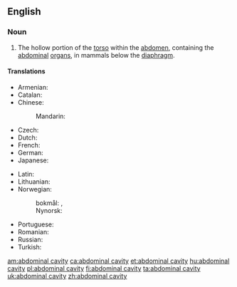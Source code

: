 ==English==
{{wikipedia}}

===Noun===
{{en-noun|head=[[abdominal]] [[cavity]]|abdominal cavities}}

# {{context|anatomy|lang=en}} The hollow portion of the [[torso]] within the [[abdomen]], containing the [[abdominal]] [[organ]]s, in mammals below the [[diaphragm]].

====Translations====
{{trans-top|hollow portion of the torso, containing abdominal organs}}
* Armenian: {{t|hy|որովայնի խոռոչ}}
* Catalan: {{t|ca|cavitat abdominal|f}}
* Chinese:
*: Mandarin: {{t+|cmn|腹腔|tr=fùqiāng|sc=Hani}}
* Czech: {{t|cs|dutina břišní|f}}
* Dutch: {{t+|nl|buikholte|m}}
* French: {{t+|fr|cavité abdominale|f}}
* German: {{t|de|Bauchhöhle|f}}
* Japanese: {{t+|ja|腹腔|tr=ふくこう, fukukō, ふくくう, fukukū, ふっくう, fukkū|sc=Jpan}}
{{trans-mid}}
* Latin: {{t|la|cavum abdominis|n}}
* Lithuanian: {{t|lt|pilvo ertmė|f}}
* Norwegian: 
*: bokmål: {{t|no|bukhole|f|m}}, {{t|no|bukhule|f|m}}
*: Nynorsk: {{t|nn|bukhole|f}}
* Portuguese: {{t|pt|[[cavidade]] [[abdominal]]|f}}
* Romanian: {{t+|ro|cavitate abdominală|f}}
* Russian: {{t+|ru|брюшна́я по́лость|f}}
* Turkish: {{t|tr|karın boşluğu}}
{{trans-bottom}}

[[am:abdominal cavity]]
[[ca:abdominal cavity]]
[[et:abdominal cavity]]
[[hu:abdominal cavity]]
[[pl:abdominal cavity]]
[[fi:abdominal cavity]]
[[ta:abdominal cavity]]
[[uk:abdominal cavity]]
[[zh:abdominal cavity]]